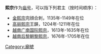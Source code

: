 '''熙宗'''作为[[庙号|庙号]]，可以指下列君主（按时间顺序）：
* [[金熙宗|金熙宗]]完顔合刺，1135年-1149年在位
* [[高丽熙宗|高丽熙宗]]王韺，1204年-1211年在位
* [[越南|越南]][[广南国|广南国]][[阮熙宗|阮熙宗]]，1613年-1635年在位
* [[越南|越南]][[后黎朝|后黎朝]][[黎熙宗|黎熙宗]]，1676年-1705年在位

{{disambig|cat=廟號消歧義}}

[[Category:廟號|Category:廟號]]
